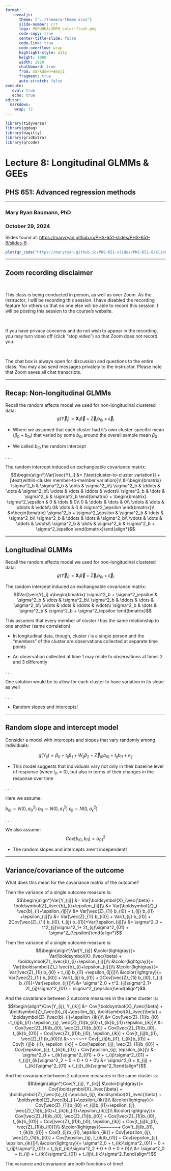 ```yaml
---
format: 
   revealjs:
      theme: ["../theme/q-theme.scss"]
      slide-number: c/t
      logo: POPUHEALSMPH_color-flush.png
      code-copy: true
      center-title-slide: false
      code-link: true
      code-overflow: wrap
      highlight-style: a11y
      height: 1080
      width: 1920
      chalkboard: true
      from: markdown+emoji
      fragment: true
      auto-stretch: false
execute: 
   eval: true
   echo: true
editor: 
  markdown: 
    wrap: 72
---
```


```r
library(tidyverse)
library(ggdag)
library(dagitty)
library(gridExtra)
library(qrcode)
```

<h1>Lecture 8: Longitudinal GLMMs & GEEs</h1>

<h2>PHS 651: Advanced regression methods</h2>

<hr>

<h3>Mary Ryan Baumann, PhD</h3>

<h3>October 29, 2024</h3>

::: {.absolute bottom=0 left=260 width=1500}

Slides found at: <https://maryryan.github.io/PHS-651-slides/PHS-651-8/slides-8>

:::

::: {.absolute bottom=-50 left=100 width=150}
```r
plot(qr_code("https://maryryan.github.io/PHS-651-slides/PHS-651-8/slides-8"))
```
:::

---

## Zoom recording disclaimer

<br>

This class is being conducted in person, as well as over [Zoom]{.alert}. As the instructor, I will be [recording]{.alert} this session. I have disabled the recording feature for others so that no one else will be able to record this session. I will be posting this session to the course’s website.

<br>

If you have privacy concerns and do not wish to appear in the recording, you may turn video off (click “stop video”) so that Zoom does not record you.

<br>

The chat box is always open for discussion and questions to the entire class. You may also send messages privately to the instructor. Please note that Zoom saves all chat transcripts.

---

## Recap: Non-longitudinal GLMMs

Recall the random effects model we used for non-longitudinal clustered data:
$$g(\vec{Y}_i) = \boldsymbol{X}_i\vec{\beta} + \vec{Z}_ib_{0i}+\vec{\epsilon}_i$$

- Where we assumed that each cluster had it's own cluster-specific mean ($\beta_0 + b_{0i}$) that varied by some $b_{0i}$ around the overall sample mean $\beta_0$

- We called $b_{i0}$ the [random intercept]{.alert}

. . .

The random intercept induced an exchangeable covariance matrix:
$$\begin{align*}Var[\vec{Y}_i] &= [\text{cluster-to-cluster variation}] + [\text{within-cluster member-to-member variation}]\\
&=\begin{bmatrix}
\sigma^2_b & \sigma^2_b & \dots & \sigma^2_b\\
\sigma^2_b & \ddots & \dots & \sigma^2_b\\
\vdots & \dots & \ddots & \vdots\\
\sigma^2_b & \dots & \sigma^2_b & \sigma^2_b
\end{bmatrix} + \begin{bmatrix}
\sigma^2_\epsilon & 0 & \dots & 0\\
0 & \ddots & \dots & 0\\
\vdots & \dots & \ddots & \vdots\\
0& \dots & 0 & \sigma^2_\epsilon
\end{bmatrix}\\
&=\begin{bmatrix}
\sigma^2_b + \sigma^2_\epsilon & \sigma^2_b & \dots & \sigma^2_b\\
\sigma^2_b & \ddots & \dots & \sigma^2_b\\
\vdots & \dots & \ddots & \vdots\\
\sigma^2_b & \dots & \sigma^2_b & \sigma^2_b + \sigma^2_\epsilon
\end{bmatrix}\end{align*}$$

---

## Longitudinal GLMMs

Recall the random effects model we used for non-longitudinal clustered data:
$$g(\vec{Y}_i) = \boldsymbol{X}_i\vec{\beta} + \vec{Z}_ib_{0i}+\vec{\epsilon}_i$$

The random intercept induced an exchangeable covariance matrix:
$$Var[\vec{Y}_i] =\begin{bmatrix}
\sigma^2_b + \sigma^2_\epsilon & \sigma^2_b & \dots & \sigma^2_b\\
\sigma^2_b & \ddots & \dots & \sigma^2_b\\
\vdots & \dots & \ddots & \vdots\\
\sigma^2_b & \dots & \sigma^2_b & \sigma^2_b + \sigma^2_\epsilon
\end{bmatrix}$$

This assumes that every member of cluster $i$ has the same relationship to one another (same correlation)

- In longitudinal data, though, cluster $i$ is a single person and the "members" of the cluster are observations collected at separate time points

- An observation collected at time 1 may relate to observations at times 2 and 3 differently

. . .

One solution would be to allow for each cluster to have variation in its slope as well

. . .

- [Random slopes and intercepts!]{.alert}

---

## Random slope and intercept model

Consider a model with intercepts and slopes that vary randomly among individuals:

$$g(Y_{ij}) = \beta_0 + t_{ij}\beta_1 + W_{ij}\beta_2 + \vec{Z}_{i0}b_{i0} + t_{ij}b_{i1} + e_{ij}$$

- This model suggests that individuals vary not only in their baseline level of response (when $t_{i1} = 0$), but also in terms of their changes in the response over time

. . .

Here we assume:

$b_{i0} \sim N(0, \sigma^2_0)$
$b_{i1} \sim N(0, \sigma^2_1)$
$\epsilon_{ij} \sim N(0, \sigma^2_\epsilon)$

. . .

We also assume:
$$Cov[b_{i0}, b_{i1}] = \sigma^2_{01}$$

- The random slopes and intercepts aren't independent!

---

## Variance/covariance of the outcome

What does this mean for the covariance matrix of the outcome?

::: {.r-stack}

::: {.fragment .fade-in-then-out}

Then the variance of a single outcome measure is:
$$\begin{align*}Var[Y_{ij}] &= Var[\boldsymbol{X}_i\vec{\beta} + \boldsymbol{Z}_i\vec{b}_{i}+\epsilon_{ij}]\\
&= Var[\boldsymbol{Z}_i \vec{b}_{i}+\epsilon_{ij}]\\
&= Var[\vec{Z}_{1i} b_{i0} + t_{ij} b_{i1} +\epsilon_{ij}]\\
&= Var[\vec{Z}_{1i} b_{i0}] + Var[t_{ij} b_{i1}] + 2Cov[\vec{Z}_{1i} b_{i0}, t_{ij} b_{i1}]+Var[\epsilon_{ij}]\\
&= \sigma^2_0 + t^2_{ij}\sigma^2_1+ 2t_{ij}\sigma^2_{01} + \sigma^2_{\epsilon}\end{align*}$$

:::

::: {.fragment .fade-in}

Then the variance of a single outcome measure is:
$$\begin{align*}Var[Y_{ij}] &\color{lightgray}{= Var[\boldsymbol{X}_i\vec{\beta} + \boldsymbol{Z}_i\vec{b}_{i}+\epsilon_{ij}]}\\
&\color{lightgray}{= Var[\boldsymbol{Z}_i \vec{b}_{i}+\epsilon_{ij}]}\\
&\color{lightgray}{= Var[\vec{Z}_{1i} b_{i0} + t_{ij} b_{i1} +\epsilon_{ij}]}\\
&\color{lightgray}{= Var[\vec{Z}_{1i} b_{i0}] + Var[t_{ij} b_{i1}] + 2Cov[\vec{Z}_{1i} b_{i0}, t_{ij} b_{i1}]+Var[\epsilon_{ij}]}\\
&= \sigma^2_0 + t^2_{ij}\sigma^2_1+ 2t_{ij}\sigma^2_{01} + \sigma^2_{\epsilon}\end{align*}$$

:::

:::

::: {.r-stack}

::: {.fragment .fade-in-then-out}

And the covariance between 2 outcome measures in the same cluster is:
$$\begin{align*}Cov[Y_{ij}, Y_{ik}] &= Cov[\boldsymbol{X}_i\vec{\beta} + \boldsymbol{Z}_i\vec{b}_{i}+\epsilon_{ij}, \boldsymbol{X}_i\vec{\beta} + \boldsymbol{Z}_i\vec{b}_{i}+\epsilon_{ik}]\\
&= Cov[\vec{Z}_{1i}b_{i0} +t_{ij}b_{i1}+\epsilon_{ij}, \vec{Z}_{1i}b_{i0}+t_{ik}b_{i1}+\epsilon_{ik}]\\
&= Cov[\vec{Z}_{1i}b_{i0}, \vec{Z}_{1i}b_{i0}] + Cov[\vec{Z}_{1i}b_{i0}, t_{ik}b_{01}] + Cov[\vec{Z}_{i1}b_{i0}, \epsilon_{ik}] + Cov[t_{ij}b_{i1}, \vec{Z}_{1i}b_{i0}]\\
&~~~~~~+ Cov[t_{ij}b_{i1}, t_{ik}b_{i1}] + Cov[t_{ij}b_{i1}, \epsilon_{ik}] + Cov[\epsilon_{ij}, \vec{Z}_{1i}b_{i0}] + Cov[\epsilon_{ij}, t_{ik}b_{i1}] + Cov[\epsilon_{ij}, \epsilon_{ik}]\\
&= \sigma^2_0 + t_{ik}\sigma^2_{01} + 0 + t_{ij}\sigma^2_{01} + t_{ij}t_{ik}\sigma^2_2 + 0 + 0 + 0 + 0\\
&= \sigma^2_0 + (t_{ij} + t_{ik})\sigma^2_{01} + t_{ij}t_{ik}\sigma^2_1\end{align*}$$

:::

::: {.fragment .fade-in}

And the covariance between 2 outcome measures in the same cluster is:
$$\begin{align*}Cov[Y_{ij}, Y_{ik}] &\color{lightgray}{= Cov[\boldsymbol{X}_i\vec{\beta} + \boldsymbol{Z}_i\vec{b}_{i}+\epsilon_{ij}, \boldsymbol{X}_i\vec{\beta} + \boldsymbol{Z}_i\vec{b}_{i}+\epsilon_{ik}]}\\
&\color{lightgray}{= Cov[\vec{Z}_{1i}b_{i0} +t_{ij}b_{i1}+\epsilon_{ij}, \vec{Z}_{1i}b_{i0}+t_{ik}b_{i1}+\epsilon_{ik}]}\\
&\color{lightgray}{= Cov[\vec{Z}_{1i}b_{i0}, \vec{Z}_{1i}b_{i0}] + Cov[\vec{Z}_{1i}b_{i0}, t_{ik}b_{01}] + Cov[\vec{Z}_{i1}b_{i0}, \epsilon_{ik}] + Cov[t_{ij}b_{i1}, \vec{Z}_{1i}b_{i0}]}\\
&\color{lightgray}{~~~~~~+ Cov[t_{ij}b_{i1}, t_{ik}b_{i1}] + Cov[t_{ij}b_{i1}, \epsilon_{ik}] + Cov[\epsilon_{ij}, \vec{Z}_{1i}b_{i0}] + Cov[\epsilon_{ij}, t_{ik}b_{i1}] + Cov[\epsilon_{ij}, \epsilon_{ik}]}\\
&\color{lightgray}{= \sigma^2_0 + t_{ik}\sigma^2_{01} + 0 + t_{ij}\sigma^2_{01} + t_{ij}t_{ik}\sigma^2_2 + 0 + 0 + 0 + 0}\\
&= \sigma^2_0 + (t_{ij} + t_{ik})\sigma^2_{01} + t_{ij}t_{ik}\sigma^2_1\end{align*}$$

:::

:::

::: {.fragment .alert .absolute top=200 right=200 width="500" height="100"}
The variance and covariance are both functions of time!
:::

